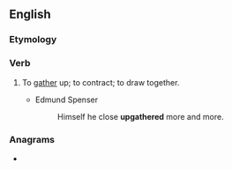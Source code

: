 ==English==

===Etymology===
{{prefix|en|up|gather}}

===Verb===
{{en-verb}}

# {{lb|en|obsolete}} To [[gather]] up; to contract; to draw together.
#* Edmund Spenser
#*: Himself he close '''upgathered''' more and more.

===Anagrams===
* {{anagrams|en|gather up}}